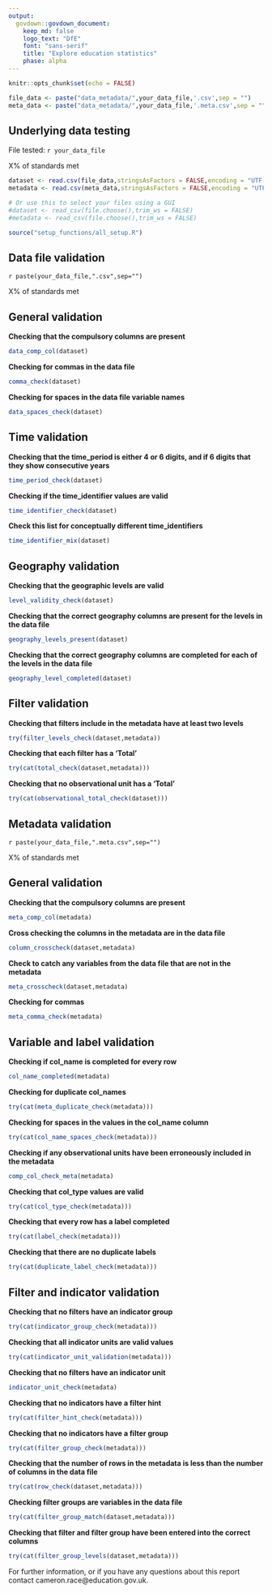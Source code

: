 ```yaml
---
output:
  govdown::govdown_document:
    keep_md: false
    logo_text: "DfE"
    font: "sans-serif"
    title: "Explore education statistics"
    phase: alpha
---
```

```r
knitr::opts_chunk$set(echo = FALSE)

file_data <- paste("data_metadata/",your_data_file,'.csv',sep = "")
meta_data <- paste("data_metadata/",your_data_file,'.meta.csv',sep = "")
```
## Underlying data testing {caption="`r Sys.time()`"} 
File tested: `r your_data_file` 

X% of standards met
<br>
```r
dataset <- read.csv(file_data,stringsAsFactors = FALSE,encoding = "UTF-16")
metadata <- read.csv(meta_data,stringsAsFactors = FALSE,encoding = "UTF-16")
```
 
```r
# Or use this to select your files using a GUI
#dataset <- read_csv(file.choose(),trim_ws = FALSE)
#metadata <- read_csv(file.choose(),trim_ws = FALSE)
```

```r
source("setup_functions/all_setup.R")
```
::: {.tabset}

## Data file validation

`r paste(your_data_file,".csv",sep="")`


X% of standards met

:::{.accordion}

## General validation
 **Checking that the compulsory columns are present**
```r
data_comp_col(dataset)
```

 **Checking for commas in the data file**
```r
comma_check(dataset)
```

 **Checking for spaces in the data file variable names**
```r
data_spaces_check(dataset)
```

## Time validation
 **Checking that the time_period is either 4 or 6 digits, and if 6 digits that they show  consecutive years**
```r
time_period_check(dataset)
```

 **Checking if the time_identifier values are valid**
```r
time_identifier_check(dataset)
```

 **Check this list for conceptually different time_identifiers**
```r
time_identifier_mix(dataset)
```


## Geography validation
 **Checking that the geographic levels are valid**
```r
level_validity_check(dataset)
```

 **Checking that the correct geography columns are present for the levels in the data file**
```r
geography_levels_present(dataset)
```

 **Checking that the correct geography columns are completed for each of the levels in the data file**
```r
geography_level_completed(dataset)
```

## Filter validation

 **Checking that filters include in the metadata have at least two levels**
```r
try(filter_levels_check(dataset,metadata))
```

 **Checking that each filter has a 'Total'**
```r
try(cat(total_check(dataset,metadata)))
```
 
 **Checking that no observational unit has a 'Total'**
```r
try(cat(observational_total_check(dataset)))
```
:::

## Metadata validation

`r paste(your_data_file,".meta.csv",sep="")`


X% of standards met

::: {.accordion}
## General validation

 **Checking that the compulsory columns are present**
```r
meta_comp_col(metadata)
```

 **Cross checking the columns in the metadata are in the data file**
```r
column_crosscheck(dataset,metadata)
```

 **Check to catch any variables from the data file that are not in the metadata**
```r
meta_crosscheck(dataset,metadata)
```

 **Checking for commas**
```r
meta_comma_check(metadata)
```

## Variable and label validation

 **Checking if col_name is completed for every row**
```r
col_name_completed(metadata)
```

 **Checking for duplicate col_names**
```r
try(cat(meta_duplicate_check(metadata)))
```

 **Checking for spaces in the values in the col_name column**
```r
try(cat(col_name_spaces_check(metadata)))
```

 **Checking if any observational units have been erroneously included in the metadata**
```r
comp_col_check_meta(metadata)
```

 **Checking that col_type values are valid**
```r
try(cat(col_type_check(metadata)))
```

 **Checking that every row has a label completed**
```r
try(cat(label_check(metadata)))
```
 
 **Checking that there are no duplicate labels**
```r
try(cat(duplicate_label_check(metadata)))
```

## Filter and indicator validation

 **Checking that no filters have an indicator group**
```r
try(cat(indicator_group_check(metadata)))
```

 **Checking that all indicator units are valid values**
```r
try(cat(indicator_unit_validation(metadata)))
```

 **Checking that no filters have an indicator unit**
```r
indicator_unit_check(metadata)
```

 **Checking that no indicators have a filter hint**
```r
try(cat(filter_hint_check(metadata)))
```

 **Checking that no indicators have a filter group**
```r
try(cat(filter_group_check(metadata)))
```

 **Checking that the number of rows in the metadata is less than the number of columns in the data file**
```r
try(cat(row_check(dataset,metadata)))
```

 **Checking filter groups are variables in the data file**
```r
try(cat(filter_group_match(dataset,metadata)))
```

 **Checking that filter and filter group have been entered into the correct columns**
```r
try(cat(filter_group_levels(dataset,metadata)))
```


:::
:::

:::{.details summary="Further information"}
:::{.warning}
 For further information, or if you have any questions about this report contact cameron.race@education.gov.uk.
:::
:::